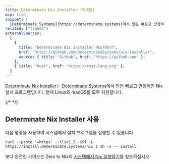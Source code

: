 ```yaml
---
title: Determinate Nix Installer (번역됨)
wip: true
snippet: |
  [Determinate Systems](https://determinate.systems)에서 만든 빠르고 안정적인 [Nix](/concepts/nix) 설치 프로그램입니다. (이하 내용은 원본 유지)
related: ["flakes"]
externalSources:
  [
    {
      title: "Determinate Nix Installer 레포지토리",
      href: "https://github.com/DeterminateSystems/nix-installer",
      source: { title: "GitHub", href: "https://github.com" },
    },
    { title: "Rust", href: "https://rust-lang.org" },
  ]
---
```


[Determinate Nix Installer][install]는 [Determinate Systems][ds]에서 만든 빠르고 안정적인 Nix 설치 프로그램입니다.
현재 Linux와 macOS를 모두 지원합니다.

{/* <Brief id="nix-installer-differences" /> */}

## Determinate Nix Installer 사용

다음 명령을 사용하여 시스템에서 설치 프로그램을 실행할 수 있습니다.

```shell title="Nix를 설치하는 하나의 명령"
curl --proto '=https' --tlsv1.2 -sSf -L https://install.determinate.systems/nix | sh -s -- install
```

보다 완전한 가이드는 Zero to Nix의 [시스템에서 Nix 실행하기][start]를 참조하십시오.

[ds]: https://determinate.systems
[install]: https://github.com/DeterminateSystems/nix-installer
[start]: /start/install

